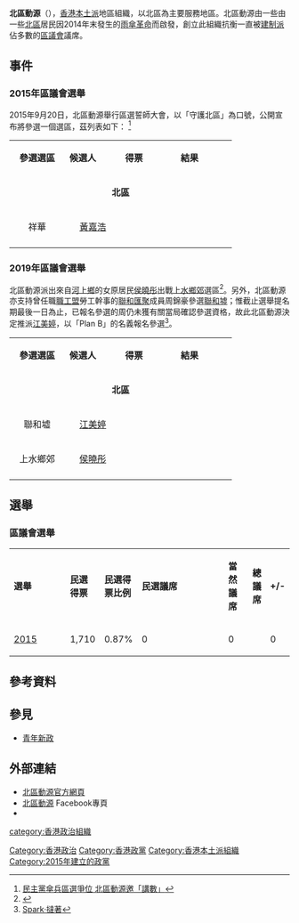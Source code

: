 {{refimprove|time=2016-12-22T05:49:36+00:00}}
{{香港政黨表
|中文名稱=北區動源
|英文名稱=North of the Rings 
|黨徽文件名 = 
|色彩編碼=#008044
|頭銜1=發言人 1	
|姓名1=[[譚樂文|譚樂文]]
|頭銜2=發言人 2
|姓名2=[[侯曉彤|侯曉彤]]
|創立=2015年
|總部      = 
|黨員人數  =  >20人
|象徵顏色  = {{color box|#FFFFFF}} [[白色|白色]]
|政黨口號  =  托根本土 守護北區
|立法會議席= {{Infobox political party/seats|0|70|hex=#4eb322}}
|區議會議席= {{Infobox political party/seats|0|458|hex=#4eb322}}
|政治派系  = [[本土派_(香港)|本土派]]
|意識形態  = [[本土主義|本土主義]]<br />[[自由主義|自由主義]]
|政治立场  = [[中间派|中间]]至[[中間偏左|中間偏左]]
|網站      = http://northoftherings.weebly.com/
|電郵      = northoftherings@gmail.com/ 
}}
'''北區動源'''（{{lang-en|North of the Rings}}），[[香港|香港]][[本土派_(香港)|本土派]]地區組織，以北區為主要服務地區。北區動源由一些由一些[[北區_(香港)|北區]]居民因2014年末發生的[[雨傘革命|雨傘革命]]而啟發，創立此組織抗衡一直被[[建制派_(香港)|建制派]]佔多數的[[區議會|區議會]]議席。

== 事件 ==
===2015年區議會選舉===
2015年9月20日，北區動源舉行區選誓師大會，以「守護北區」為口號，公開宣布將參選一個選區，茲列表如下：
<ref>[http://news.mingpao.com/pns/%E6%B0%91%E4%B8%BB%E9%BB%A8%E5%82%98%E5%85%B5%E5%8D%80%E9%81%B8%E7%88%AD%E4%BD%8D%20%20%E5%8C%97%E5%8D%80%E5%8B%95%E6%BA%90%E9%82%80%E3%80%8C%E8%AC%9B%E6%95%B8%E3%80%8D/web_tc/article/20150924/s00002/1443030427609 民主黨傘兵區選爭位 北區動源邀「講數」]</ref>
<center>
{|class="wikitable" width="30%"
|- style="background:cornflowerblue; color:white" align=center
|align=center style="width:20%"|'''參選選區'''||style="width:20%"|'''候選人'''||style="width:20%"|'''得票'''||style="width:20%"|'''結果'''
|-
|colspan="4" align=center |'''北區'''
|-
|align=center | 祥華 || align=center |[[黃嘉浩|黃嘉浩]]||{{no|1710票}} || {{no|[[File:X_mark.svg|15px]] 落敗}}
|-
|}
</center>
===2019年區議會選舉===
北區動源派出來自[[河上鄉|河上鄉]]的女原居民[[侯曉彤|侯曉彤]]出戰[[上水鄉郊|上水鄉郊]]選區<ref>{{cite news |title=北區黃嘉浩再選祥華撞民主黨 女原居民戰上水鄉郊 |url=https://www.inmediahk.net/node/1067669 |accessdate=2019-10-26 |publisher=香港獨立媒體 |date=2019-10-04 |archive-date=2019-12-03 |archive-url=https://web.archive.org/web/20191203005935/https://www.inmediahk.net/node/1067669 |dead-url=no }}</ref>。另外，北區動源亦支持曾任職[[香港職工會聯盟|職工盟]]勞工幹事的[[聯和匯聚|聯和匯聚]]成員周錦豪參選[[聯和墟_(選區)|聯和墟]]；惟截止選舉提名期最後一日為止，已報名參選的周仍未獲有關當局確認參選資格，故此北區動源決定推派[[江美婷|江美婷]]，以「Plan B」的名義報名參選<ref>[https://www.facebook.com/spark.youthmedia/photos/pcb.448970082415114/448961532415969/?type=3&theater Spark‧撻著]</ref>。

<center>
{|class="wikitable" width="30%"
|- style="background:cornflowerblue; color:white" align=center
|align=center style="width:20%"|'''參選選區'''||style="width:20%"|'''候選人'''||style="width:20%"|'''得票'''||style="width:20%"|'''結果'''
|-
|colspan="4" align=center |'''北區'''
|-
|align=center | 聯和墟 || align=center |[[江美婷|江美婷]]||{{no|42票}} || {{no|[[File:X_mark.svg|15px]] 落敗}}
|-
|align=center | 上水鄉郊 || align=center |[[侯曉彤|侯曉彤]]||{{no|2,589票}} || {{no|[[File:X_mark.svg|15px]] 落敗}}
|-
|}
</center>

== 選舉 ==
=== 區議會選舉 ===
{| class="wikitable" width="51%" style="text-align:center"
|- style="background:#b6e6a5; color:black" align=center
| width="5%" | '''選舉''' 
| width="10%" | '''民選得票'''
| width="10%" | '''民選得票比例'''
| width="9%" |  '''民選議席'''
| width="9%" |  '''當然議席'''
| width="5%" |  '''總議席'''
| width="5%" |  '''+/-'''
|-
|[[2015年香港區議會選舉|2015]] || 1,710 || 0.87% || 0 ||  0 || {{Composition bar|0|458|hex=#4eb322}} ||0
|}

== 參考資料 ==
{{Reflist|2}}

==參見==
*[[青年新政|青年新政]]
== 外部連結 ==
{{commonscat|North of the Rings}}
*[http://northoftherings.weebly.com/ 北區動源官方網頁]{{Wayback|url=http://northoftherings.weebly.com/ |date=20170112084326 }}
*[https://zh-hk.facebook.com/NorthOfTheRings/ 北區動源] Facebook專頁
*{{youtube|UCGBI8hiLynObEJky2LbXGGw|北區動源}}


{{香港政黨}}

[[Category:香港政治|Category:香港政治]]
[[Category:香港政黨|Category:香港政黨]]
[[category:香港政治組織|category:香港政治組織]]
[[Category:香港本土派組織|Category:香港本土派組織]]
[[Category:2015年建立的政黨|Category:2015年建立的政黨]]